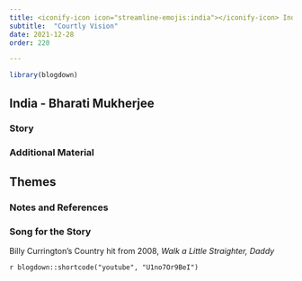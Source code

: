 ```yaml
---
title: <iconify-icon icon="streamline-emojis:india"></iconify-icon> India - Bharati Mukherjee
subtitle:  "Courtly Vision"
date: 2021-12-28
order: 220

---
```


```r
library(blogdown)
```


## India - Bharati Mukherjee




### Story


### Additional Material



## Themes




### Notes and References



### Song for the Story

Billy Currington's Country hit from 2008, *Walk a Little Straighter, Daddy*

`r blogdown::shortcode("youtube", "U1no7Or9BeI")`
